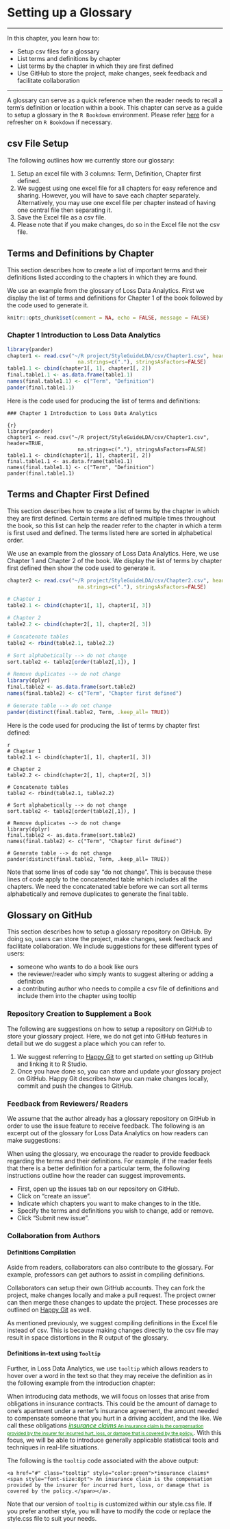 # Setting up a Glossary

***
In this chapter, you learn how to:
  
- Setup csv files for a glossary
- List terms and definitions by chapter
- List terms by the chapter in which they are first defined
- Use GitHub to store the project, make changes, seek feedback and facilitate collaboration

***

A glossary can serve as a quick reference when the reader needs to recall a term’s definition or location within a book. This chapter can serve as a guide to setup a glossary in the `R Bookdown` environment. Please refer [here](https://bookdown.org/yihui/bookdown/get-started.html) for a refresher on `R Bookdown` if necessary.

## csv File Setup

The following outlines how we currently store our glossary:

1. Setup an excel file with 3 columns: Term, Definition, Chapter first defined.
2. We suggest using one excel file for all chapters for easy reference and sharing. However, you will have to save each chapter separately. Alternatively, you may use one excel file per chapter instead of having one central file then separating it.
3. Save the Excel file as a csv file.
4. Please note that if you make changes, do so in the Excel file not the csv file.

## Terms and Definitions by Chapter

This section describes how to create a list of important terms and their definitions listed according to the chapters in which they are found. 

We use an example from the glossary of Loss Data Analytics. First we display the list of terms and definitions for Chapter 1 of the book followed by the code used to generate it.

```r
knitr::opts_chunk$set(comment = NA, echo = FALSE, message = FALSE)
```

### Chapter 1 Introduction to Loss Data Analytics

```r
library(pander)
chapter1 <- read.csv("~/R project/StyleGuideLDA/csv/Chapter1.csv", header=TRUE,
                       na.strings=c("."), stringsAsFactors=FALSE)
table1.1 <- cbind(chapter1[, 1], chapter1[, 2])
final.table1.1 <- as.data.frame(table1.1)
names(final.table1.1) <- c("Term", "Definition")
pander(final.table1.1)
```


Here is the code used for producing the list of terms and definitions:

```
### Chapter 1 Introduction to Loss Data Analytics

{r}
library(pander)
chapter1 <- read.csv("~/R project/StyleGuideLDA/csv/Chapter1.csv", header=TRUE,
                       na.strings=c("."), stringsAsFactors=FALSE)
table1.1 <- cbind(chapter1[, 1], chapter1[, 2])
final.table1.1 <- as.data.frame(table1.1)
names(final.table1.1) <- c("Term", "Definition")
pander(final.table1.1)

```

## Terms and Chapter First Defined

This section describes how to create a list of terms by the chapter in which they are first defined. Certain terms are defined multiple times throughout the book, so this list can help the reader refer to the chapter in which a term is first used and defined. The terms listed here are sorted in alphabetical order.

We use an example from the glossary of Loss Data Analytics. Here, we use Chapter 1 and Chapter 2 of the book. We display the list of terms by chapter first defined then show the code used to generate it.

```r
chapter2 <- read.csv("~/R project/StyleGuideLDA/csv/Chapter2.csv", header=TRUE,
                       na.strings=c("."), stringsAsFactors=FALSE)
```


```r
# Chapter 1
table2.1 <- cbind(chapter1[, 1], chapter1[, 3])

# Chapter 2
table2.2 <- cbind(chapter2[, 1], chapter2[, 3])

# Concatenate tables
table2 <- rbind(table2.1, table2.2)

# Sort alphabetically --> do not change
sort.table2 <- table2[order(table2[,1]), ] 

# Remove duplicates --> do not change
library(dplyr)
final.table2 <- as.data.frame(sort.table2)
names(final.table2) <- c("Term", "Chapter first defined")

# Generate table --> do not change
pander(distinct(final.table2, Term, .keep_all= TRUE))
```

Here is the code used for producing the list of terms by chapter first defined:

```
{r}
# Chapter 1
table2.1 <- cbind(chapter1[, 1], chapter1[, 3])

# Chapter 2
table2.2 <- cbind(chapter2[, 1], chapter2[, 3])

# Concatenate tables
table2 <- rbind(table2.1, table2.2)

# Sort alphabetically --> do not change
sort.table2 <- table2[order(table2[,1]), ] 

# Remove duplicates --> do not change
library(dplyr)
final.table2 <- as.data.frame(sort.table2)
names(final.table2) <- c("Term", "Chapter first defined")

# Generate table --> do not change
pander(distinct(final.table2, Term, .keep_all= TRUE))
```
Note that some lines of code say "do not change".  This is because these lines of code apply to the concatenated table which includes all the chapters. We need the concatenated table before we can sort all terms alphabetically and remove duplicates to generate the final table. 

## Glossary on GitHub 
This section describes how to setup a glossary repository on GitHub. By doing so, users can store the project, make changes, seek feedback and facilitate collaboration. We include suggestions for these different types of users:

* someone who wants to do a book like ours
* the reviewer/reader who simply wants to suggest altering or adding a definition
* a contributing author who needs to compile a csv file of definitions and include them into the chapter using tooltip

### Repository Creation to Supplement a Book
The following are suggestions on how to setup a repository on GitHub to store your glossary project. Here, we do not get into GitHub features in detail but we do suggest a place which you can refer to. 

1. We suggest referring to [Happy Git](http://happygitwithr.com/rstudio-git-github.html) to get started on setting up GitHub and linking it to R Studio.
2. Once you have done so, you can store and update your glossary project on GitHub. Happy Git describes how you can make changes locally, commit and push the changes to GitHub.

### Feedback from Reviewers/ Readers
We assume that the author already has a glossary repository on GitHub in order to use the issue feature to receive feedback. The following is an excerpt out of the glossary for Loss Data Analytics on how readers can make suggestions:  

When using the glossary, we encourage the reader to provide feedback regarding the terms and their definitions. For example, if the reader feels that there is a better definition for a particular term, the following instructions outline how the reader can suggest improvements.    

* First, open up the issues tab on our repository on GitHub.
* Click on "create an issue".
* Indicate which chapters you want to make changes to in the title.
* Specify the terms and definitions you wish to change, add or remove.
* Click "Submit new issue".

### Collaboration from Authors

#### Definitions Compilation
Aside from readers, collaborators can also contribute to the glossary. For example, professors can get authors to assist in compiling definitions. 

Collaborators can setup their own GitHub accounts. They can fork the project, make changes locally and make a pull request. The project owner can then merge these changes to update the project. These processes are outlined on [Happy Git](http://happygitwithr.com/fork.html) as well.

As mentioned previously, we suggest compiling definitions in the Excel file instead of csv. This is because making changes directly to the csv file may result in space distortions in the R output of the glossary. 

#### Definitions in-text using `Tooltip`
Further, in Loss Data Analytics, we use `tooltip` which allows readers to hover over a word in the text so that they may receive the definition as in the following example from the introduction chapter: 

When introducing data methods, we will focus on losses that arise from obligations in insurance contracts. This could be the amount of damage to one's apartment under a renter's insurance agreement, the amount needed to compensate someone that you hurt in a driving accident, and the like. We  call these obligations <a href="#" class="tooltip" style="color:green">*insurance claims*<span style="font-size:8pt"> An insurance claim is the compensation provided by the insurer for incurred hurt, loss, or damage that is covered by the policy.</span></a>. With this focus, we will be able to introduce generally applicable statistical tools and techniques in real-life situations.

The following is the `tooltip` code associated with the above output:

```
<a href="#" class="tooltip" style="color:green">*insurance claims*<span style="font-size:8pt"> An insurance claim is the compensation provided by the insurer for incurred hurt, loss, or damage that is covered by the policy.</span></a>.
```  
Note that our version of `tooltip` is customized within our style.css file. If you prefer another style, you will have to modify the code or replace the style.css file to suit your needs.

